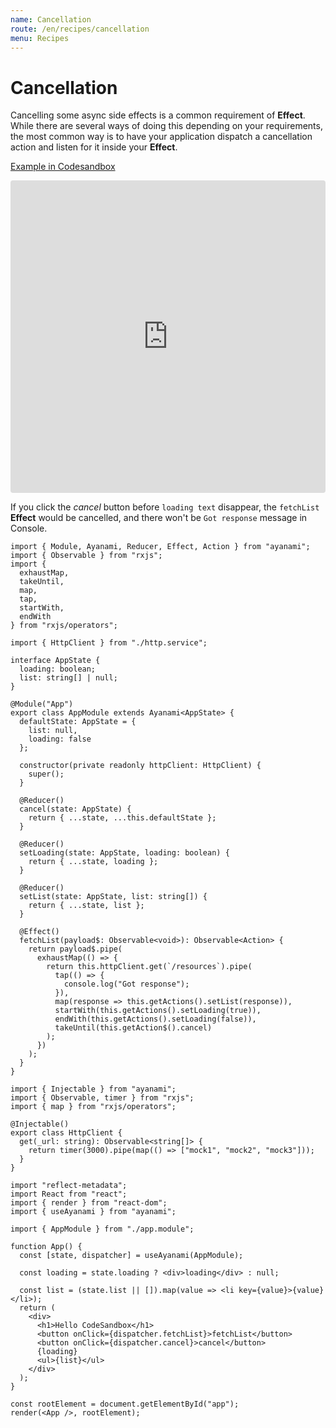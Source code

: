```yaml
---
name: Cancellation
route: /en/recipes/cancellation
menu: Recipes
---
```


# Cancellation
Cancelling some async side effects is a common requirement of **Effect**. While there are several ways of doing this depending on your requirements, the most common way is to have your application dispatch a cancellation action and listen for it inside your **Effect**.

[Example in Codesandbox](https://codesandbox.io/s/ayanami-recipes-cancellation-4vrst)

<iframe
  src="https://codesandbox.io/embed/ayanami-recipes-cancellation-4vrst?expanddevtools=1&fontsize=14&hidenavigation=1&module=%2Fsrc%2Findex.tsx&theme=dark"
  style="width:100%; height:500px; border:0; border-radius: 4px; overflow:hidden;"
  title="ayanami-recipes-cancellation"
  allow="geolocation; microphone; camera; midi; vr; accelerometer; gyroscope; payment; ambient-light-sensor; encrypted-media; usb"
  sandbox="allow-modals allow-forms allow-popups allow-scripts allow-same-origin"
></iframe>

If you click the *cancel* button before `loading text` disappear, the `fetchList` **Effect** would be cancelled, and there won't be `Got response` message in Console.

```tsx
import { Module, Ayanami, Reducer, Effect, Action } from "ayanami";
import { Observable } from "rxjs";
import {
  exhaustMap,
  takeUntil,
  map,
  tap,
  startWith,
  endWith
} from "rxjs/operators";

import { HttpClient } from "./http.service";

interface AppState {
  loading: boolean;
  list: string[] | null;
}

@Module("App")
export class AppModule extends Ayanami<AppState> {
  defaultState: AppState = {
    list: null,
    loading: false
  };

  constructor(private readonly httpClient: HttpClient) {
    super();
  }

  @Reducer()
  cancel(state: AppState) {
    return { ...state, ...this.defaultState };
  }

  @Reducer()
  setLoading(state: AppState, loading: boolean) {
    return { ...state, loading };
  }

  @Reducer()
  setList(state: AppState, list: string[]) {
    return { ...state, list };
  }

  @Effect()
  fetchList(payload$: Observable<void>): Observable<Action> {
    return payload$.pipe(
      exhaustMap(() => {
        return this.httpClient.get(`/resources`).pipe(
          tap(() => {
            console.log("Got response");
          }),
          map(response => this.getActions().setList(response)),
          startWith(this.getActions().setLoading(true)),
          endWith(this.getActions().setLoading(false)),
          takeUntil(this.getAction$().cancel)
        );
      })
    );
  }
}

import { Injectable } from "ayanami";
import { Observable, timer } from "rxjs";
import { map } from "rxjs/operators";

@Injectable()
export class HttpClient {
  get(_url: string): Observable<string[]> {
    return timer(3000).pipe(map(() => ["mock1", "mock2", "mock3"]));
  }
}

import "reflect-metadata";
import React from "react";
import { render } from "react-dom";
import { useAyanami } from "ayanami";

import { AppModule } from "./app.module";

function App() {
  const [state, dispatcher] = useAyanami(AppModule);

  const loading = state.loading ? <div>loading</div> : null;

  const list = (state.list || []).map(value => <li key={value}>{value}</li>);
  return (
    <div>
      <h1>Hello CodeSandbox</h1>
      <button onClick={dispatcher.fetchList}>fetchList</button>
      <button onClick={dispatcher.cancel}>cancel</button>
      {loading}
      <ul>{list}</ul>
    </div>
  );
}

const rootElement = document.getElementById("app");
render(<App />, rootElement);

```
